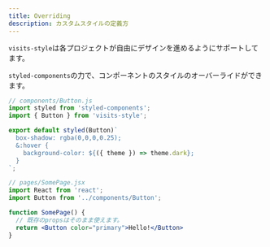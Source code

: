 ```yaml
---
title: Overriding
description: カスタムスタイルの定義方
---
```


`visits-style`は各プロジェクトが自由にデザインを進めるようにサポートしてます。

`styled-components`の力で、コンポーネントのスタイルのオーバーライドができます。

```jsx
// components/Button.js
import styled from 'styled-components';
import { Button } from 'visits-style';

export default styled(Button)`
  box-shadow: rgba(0,0,0,0.25);
  &:hover {
    background-color: ${({ theme }) => theme.dark};
  }
`;
```
```jsx
// pages/SomePage.jsx
import React from 'react';
import Button from '../components/Button';

function SomePage() {
  // 既存のpropsはそのまま使えます。
  return <Button color="primary">Hello!</Button>
}
```
